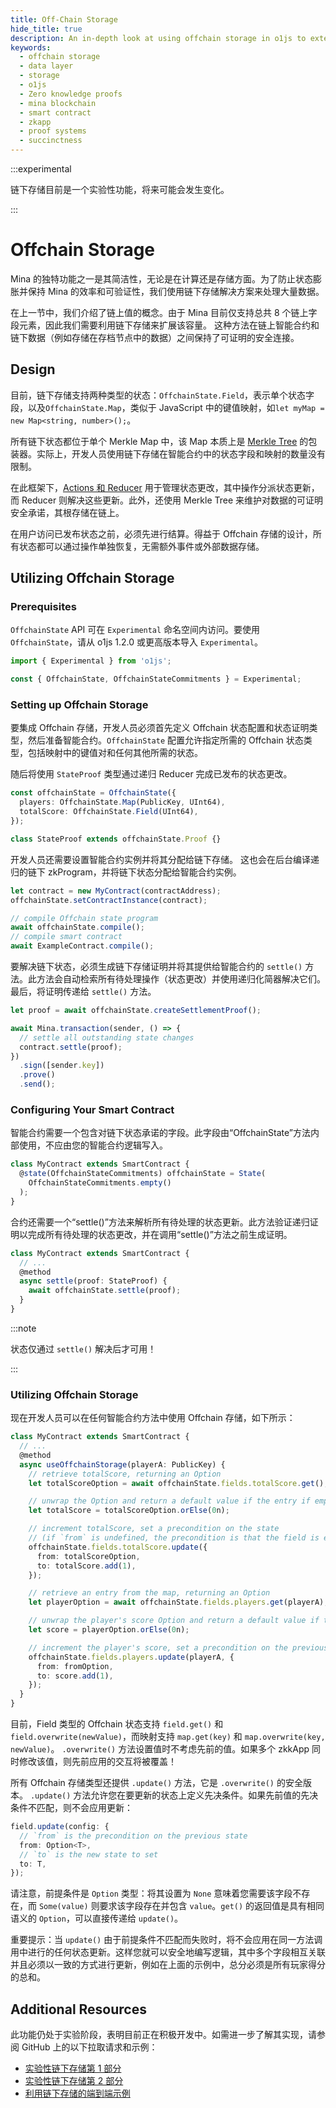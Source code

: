 ---
title: Off-Chain Storage
hide_title: true
description: An in-depth look at using offchain storage in o1js to extend your zkApp's storage.
keywords:
  - offchain storage
  - data layer
  - storage
  - o1js
  - Zero knowledge proofs
  - mina blockchain
  - smart contract
  - zkapp
  - proof systems
  - succinctness
---

:::experimental

链下存储目前是一个实验性功能，将来可能会发生变化。

:::

# Offchain Storage

Mina 的独特功能之一是其简洁性，无论是在计算还是存储方面。为了防止状态膨胀并保持 Mina 的效率和可验证性，我们使用链下存储解决方案来处理大量数据。

在上一节中，我们介绍了链上值的概念。由于 Mina 目前仅支持总共 8 个链上字段元素，因此我们需要利用链下存储来扩展该容量。
这种方法在链上智能合约和链下数据（例如存储在存档节点中的数据）之间保持了可证明的安全连接。

## Design

目前，链下存储支持两种类型的状态：`OffchainState.Field`，表示单个状态字段，以及`OffchainState.Map`，类似于 JavaScript 中的键值映射，如`let myMap = new Map<string, number>();`。

所有链下状态都位于单个 Merkle Map 中，该 Map 本质上是 [Merkle Tree](/zkapps/o1js/merkle-tree.mdx) 的包装器。实际上，开发人员使用链下存储在智能合约中的状态字段和映射的数量没有限制。

在此框架下，[Actions 和 Reducer](/zkapps/writing-a-zkapp/feature-overview/actions-and-reducer.mdx) 用于管理状态更改，其中操作分派状态更新，而 Reducer 则解决这些更新。此外，还使用 ​​Merkle Tree 来维护对数据的可证明安全承诺，其根存储在链上。

在用户访问已发布状态之前，必须先进行结算。得益于 Offchain 存储的设计，所有状态都可以通过操作单独恢复，无需额外事件或外部数据存储。

## Utilizing Offchain Storage

### Prerequisites

`OffchainState` API 可在 `Experimental` 命名空间内访问。要使用 `OffchainState`，请从 o1js 1.2.0 或更高版本导入 `Experimental`。

```ts
import { Experimental } from 'o1js';

const { OffchainState, OffchainStateCommitments } = Experimental;
```

### Setting up Offchain Storage

要集成 Offchain 存储，开发人员必须首先定义 Offchain 状态配置和状态证明类型，然后准备智能合约。`OffchainState` 配置允许指定所需的 Offchain 状态类型，包括映射中的键值对和任何其他所需的状态。

随后将使用 `StateProof` 类型通过递归 Reducer 完成已发布的状态更改。

```ts
const offchainState = OffchainState({
  players: OffchainState.Map(PublicKey, UInt64),
  totalScore: OffchainState.Field(UInt64),
});

class StateProof extends offchainState.Proof {}
```

开发人员还需要设置智能合约实例并将其分配给链下存储。
这也会在后台编译递归的链下 zkProgram，并将链下状态分配给智能合约实例。

```ts
let contract = new MyContract(contractAddress);
offchainState.setContractInstance(contract);

// compile Offchain state program
await offchainState.compile();
// compile smart contract
await ExampleContract.compile();
```

要解决链下状态，必须生成链下存储证明并将其提供给智能合约的 `settle()` 方法。此方法会自动检索所有待处理操作（状态更改）并使用递归化简器解决它们。
最后，将证明传递给 `settle()` 方法。

```ts
let proof = await offchainState.createSettlementProof();

await Mina.transaction(sender, () => {
  // settle all outstanding state changes
  contract.settle(proof);
})
  .sign([sender.key])
  .prove()
  .send();
```

### Configuring Your Smart Contract

智能合约需要一个包含对链下状态承诺的字段。此字段由“OffchainState”方法内部使用，不应由您的智能合约逻辑写入。

```ts
class MyContract extends SmartContract {
  @state(OffchainStateCommitments) offchainState = State(
    OffchainStateCommitments.empty()
  );
}
```

合约还需要一个“settle()”方法来解析所有待处理的状态更新。此方法验证递归证明以完成所有待处理的状态更改，并在调用“settle()”方法之前生成证明。

```ts
class MyContract extends SmartContract {
  // ...
  @method
  async settle(proof: StateProof) {
    await offchainState.settle(proof);
  }
}
```

:::note

状态仅通过 `settle()` 解决后才可用！

:::

### Utilizing Offchain Storage

现在开发人员可以在任何智能合约方法中使用 Offchain 存储，如下所示：

```ts
class MyContract extends SmartContract {
  // ...
  @method
  async useOffchainStorage(playerA: PublicKey) {
    // retrieve totalScore, returning an Option
    let totalScoreOption = await offchainState.fields.totalScore.get();

    // unwrap the Option and return a default value if the entry if empty
    let totalScore = totalScoreOption.orElse(0n);

    // increment totalScore, set a precondition on the state
    // (if `from` is undefined, the precondition is that the field is empty)
    offchainState.fields.totalScore.update({
      from: totalScoreOption,
      to: totalScore.add(1),
    });

    // retrieve an entry from the map, returning an Option
    let playerOption = await offchainState.fields.players.get(playerA);

    // unwrap the player's score Option and return a default value if the entry is empty
    let score = playerOption.orElse(0n);

    // increment the player's score, set a precondition on the previous score
    offchainState.fields.players.update(playerA, {
      from: fromOption,
      to: score.add(1),
    });
  }
}
```

目前，Field 类型的 Offchain 状态支持 `field.get()` 和 `field.overwrite(newValue)`，而映射支持 `map.get(key)` 和 `map.overwrite(key, newValue)`。
`.overwrite()` 方法设置值时不考虑先前的值。如果多个 zkkApp 同时修改该值，则先前应用的交互将被覆盖！

所有 Offchain 存储类型还提供 `.update()` 方法，它是 `.overwrite()` 的安全版本。
`.update()` 方法允许您在要更新的状态上定义先决条件。如果先前值的先决条件不匹配，则不会应用更新：

```ts
field.update(config: {
  // `from` is the precondition on the previous state
  from: Option<T>,
  // `to` is the new state to set
  to: T,
});
```

请注意，前提条件是 `Option` 类型：将其设置为 `None` 意味着您需要该字段不存在，而 `Some(value)` 则要求该字段存在并包含 `value`。`get()` 的返回值是具有相同语义的 `Option`，可以直接传递给 `update()`。

重要提示：当 `update()` 由于前提条件不匹配而失败时，将不会应用在同一方法调用中进行的任何状态更新。这样您就可以安全地编写逻辑，其中多个字段相互关联并且必须以一致的方式进行更新，例如在上面的示例中，总分必须是所有玩家得分的总和。

## Additional Resources

此功能仍处于实验阶段，表明目前正在积极开发中。如需进一步了解其实现，请参阅 GitHub 上的以下拉取请求和示例：

- [实验性链下存储第 1 部分](https://github.com/o1-labs/o1js/pull/1630)
- [实验性链下存储第 2 部分](https://github.com/o1-labs/o1js/pull/1652)
- [利用链下存储的端到端示例](https://github.com/o1-labs/o1js/blob/main/src/lib/mina/actions/offchain-contract.unit-test.ts)